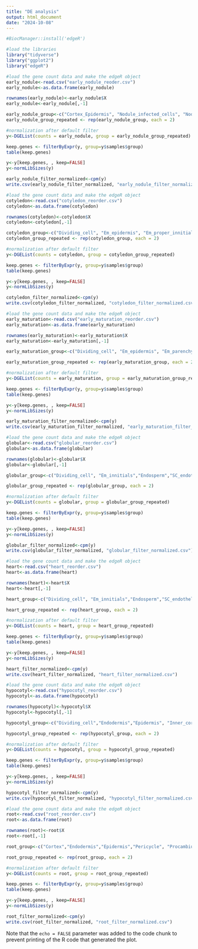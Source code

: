 ```yaml
---
title: "DE analysis"
output: html_document
date: "2024-10-08"
---
```


```r
#BiocManager::install('edgeR')

#load the libraries
library("tidyverse")
library("ggplot2")
library("edgeR")

```

```r
#load the gene count data and make the edgeR object
early_nodule<-read.csv("early_nodule_reoder.csv")
early_nodule<-as.data.frame(early_nodule)

rownames(early_nodule)<-early_nodule$X
early_nodule<-early_nodule[,-1]

early_nodule_group<-c("Cortex_Epidermis", "Nodule_infected_cells", "Nodule_meristem", "Nodule_uninfected_cell", "Pericycle", "Prpcambium")
early_nodule_group_repeated <- rep(early_nodule_group, each = 2)

#normalization after default filter
y<-DGEList(counts = early_nodule, group = early_nodule_group_repeated)

keep.genes <- filterByExpr(y, group=y$samples$group)
table(keep.genes)

y<-y[keep.genes, , keep=FALSE]
y<-normLibSizes(y)

early_nodule_filter_normalized<-cpm(y)
write.csv(early_nodule_filter_normalized, "early_nodule_filter_normalized.csv")
```

```r
#load the gene count data and make the edgeR object
cotyledon<-read.csv("cotyledon_reorder.csv")
cotyledon<-as.data.frame(cotyledon)

rownames(cotyledon)<-cotyledon$X
cotyledon<-cotyledon[,-1]

cotyledon_group<-c("Dividing_cell", "Em_epidermis", "Em_proper_innitials", "Endosperm", "SC_endothelium", "SC_epidermis", "SC_hillum_parenchyma", "SC_hillum_vasculature","SC_inner_integument","SC_parenchyma","SC_phloem","SC_vascular_parenchyma")
cotyledon_group_repeated <- rep(cotyledon_group, each = 2)

#normalization after default filter
y<-DGEList(counts = cotyledon, group = cotyledon_group_repeated)

keep.genes <- filterByExpr(y, group=y$samples$group)
table(keep.genes)

y<-y[keep.genes, , keep=FALSE]
y<-normLibSizes(y)

cotyledon_filter_normalized<-cpm(y)
write.csv(cotyledon_filter_normalized, "cotyledon_filter_normalized.csv")
```

```r
#load the gene count data and make the edgeR object
early_maturation<-read.csv("early_maturation_reorder.csv")
early_maturation<-as.data.frame(early_maturation)

rownames(early_maturation)<-early_maturation$X
early_maturation<-early_maturation[,-1]

early_maturation_group<-c("Dividing_cell", "Em_epidermis", "Em_parenchyma", "Em_vasculature","Endosperm", "SC_endothelium", "SC_epidermis", "SC_parenchyma","SC_vasculature","SC_xylem")

early_maturation_group_repeated <- rep(early_maturation_group, each = 2)

#normalization after default filter
y<-DGEList(counts = early_maturation, group = early_maturation_group_repeated)

keep.genes <- filterByExpr(y, group=y$samples$group)
table(keep.genes)

y<-y[keep.genes, , keep=FALSE]
y<-normLibSizes(y)

early_maturation_filter_normalized<-cpm(y)
write.csv(early_maturation_filter_normalized, "early_maturation_filter_normalized.csv")
```

```r
#load the gene count data and make the edgeR object
globular<-read.csv("globular_reorder.csv")
globular<-as.data.frame(globular)

rownames(globular)<-globular$X
globular<-globular[,-1]

globular_group<-c("Dividing_cell", "Em_innitials","Endosperm","SC_endothelium","SC_epidermis", "SC_hillum_parenchyma", "SC_hillum_vasculature", "SC_inner_integument" , "SC_parenchyma", "SC_phloem",  "SC_vascular_parenchyma")

globular_group_repeated <- rep(globular_group, each = 2)

#normalization after default filter
y<-DGEList(counts = globular, group = globular_group_repeated)

keep.genes <- filterByExpr(y, group=y$samples$group)
table(keep.genes)

y<-y[keep.genes, , keep=FALSE]
y<-normLibSizes(y)

globular_filter_normalized<-cpm(y)
write.csv(globular_filter_normalized, "globular_filter_normalized.csv")
```

```r
#load the gene count data and make the edgeR object
heart<-read.csv("heart_reorder.csv")
heart<-as.data.frame(heart)

rownames(heart)<-heart$X
heart<-heart[,-1]

heart_group<-c("Dividing_cell", "Em_innitials","Endosperm","SC_endothelium","SC_epidermis", "SC_hillum_parenchyma", "SC_hillum_vasculature", "SC_inner_integument" , "SC_parenchyma", "SC_phloem",  "SC_vascular_parenchyma","SC_xylem")

heart_group_repeated <- rep(heart_group, each = 2)

#normalization after default filter
y<-DGEList(counts = heart, group = heart_group_repeated)

keep.genes <- filterByExpr(y, group=y$samples$group)
table(keep.genes)

y<-y[keep.genes, , keep=FALSE]
y<-normLibSizes(y)

heart_filter_normalized<-cpm(y)
write.csv(heart_filter_normalized, "heart_filter_normalized.csv")
```

```r
#load the gene count data and make the edgeR object
hypocotyl<-read.csv("hypocotyl_reorder.csv")
hypocotyl<-as.data.frame(hypocotyl)

rownames(hypocotyl)<-hypocotyl$X
hypocotyl<-hypocotyl[,-1]

hypocotyl_group<-c("Dividing_cell","Endodermis","Epidermis", "Inner_cortex","Outer_cortex", "Pericycle","Phloem", "Pith", "Procambium", "Trichome", "Vascular_parenchyma")

hypocotyl_group_repeated <- rep(hypocotyl_group, each = 2)

#normalization after default filter
y<-DGEList(counts = hypocotyl, group = hypocotyl_group_repeated)

keep.genes <- filterByExpr(y, group=y$samples$group)
table(keep.genes)

y<-y[keep.genes, , keep=FALSE]
y<-normLibSizes(y)

hypocotyl_filter_normalized<-cpm(y)
write.csv(hypocotyl_filter_normalized, "hypocotyl_filter_normalized.csv")
```

```r
#load the gene count data and make the edgeR object
root<-read.csv("root_reorder.csv")
root<-as.data.frame(root)

rownames(root)<-root$X
root<-root[,-1]

root_group<-c("Cortex","Endodermis","Epidermis","Pericycle", "Procambium", "Root_hair")

root_group_repeated <- rep(root_group, each = 2)

#normalization after default filter
y<-DGEList(counts = root, group = root_group_repeated)

keep.genes <- filterByExpr(y, group=y$samples$group)
table(keep.genes)

y<-y[keep.genes, , keep=FALSE]
y<-normLibSizes(y)

root_filter_normalized<-cpm(y)
write.csv(root_filter_normalized, "root_filter_normalized.csv")
```
Note that the `echo = FALSE` parameter was added to the code chunk to prevent printing of the R code that generated the plot.
